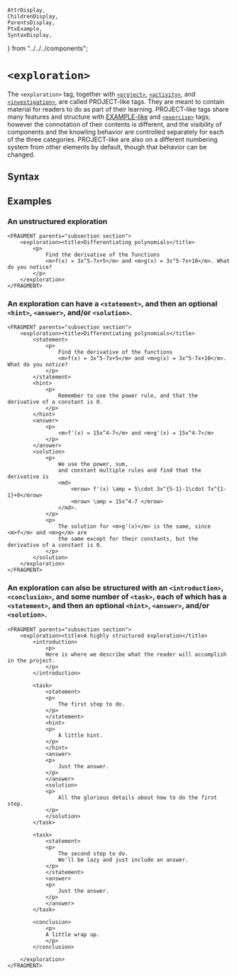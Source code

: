     AttrDisplay,
    ChildrenDisplay,
    ParentsDisplay,
    PtxExample,
    SyntaxDisplay,
} from "../../../components";

# `<exploration>`

The `<exploration>` tag, together with [`<project>`](./project.mdx), [`<activity>`](./activity.mdx), 
and [`<investigation>`](./investigation.mdx), are called PROJECT-like tags.  They are meant to contain
material for readers to do as part of their learning.  PROJECT-like tags share many features and structure
 with [EXAMPLE-like](./example.mdx) and [`<exercise>`](./exercise.mdx) tags; however the connotation of 
 their contents is different, and the visibility of components and the knowling behavior are controlled separately for each 
 of the three categories.  PROJECT-like are also on a different numbering system from other elements by default, 
 though that behavior can be changed. 

## Syntax

<SyntaxDisplay name="exploration" />

## Examples

### An unstructured exploration

```ptx-example
<FRAGMENT parents="subsection section">
    <exploration><title>Differentiating polynomials</title>
        <p>
            Find the derivative of the functions
            <m>f(x) = 3x^5-7x+5</m> and <m>g(x) = 3x^5-7x+10</m>. What do you notice?
        </p>
    </exploration>
</FRAGMENT>
```

### An exploration can have a `<statement>`, and then an optional `<hint>`, `<answer>`, and/or `<solution>`.

```ptx-example
<FRAGMENT parents="subsection section">
    <exploration><title>Differentiating polynomials</title>
        <statement>
            <p>
                Find the derivative of the functions
                <m>f(x) = 3x^5-7x+5</m> and <m>g(x) = 3x^5-7x+10</m>.  What do you notice?
            </p>
        </statement>
        <hint>
            <p>
                Remember to use the power rule, and that the derivative of a constant is 0.
            </p>
        </hint>
        <answer>
            <p>
                <m>f'(x) = 15x^4-7</m> and <m>g'(x) = 15x^4-7</m>
            </p>
        </answer>
        <solution>
            <p>
                We use the power, sum,
                and constant multiple rules and find that the derivative is 
                <md>
                    <mrow> f'(x) \amp = 5\cdot 3x^{5-1}-1\cdot 7x^{1-1}+0</mrow>
                    <mrow> \amp = 15x^4-7 </mrow>
                </md>.
            </p>
            <p>
                The solution for <m>g'(x)</m> is the same, since <m>f</m> and <m>g</m> are 
                the same except for their constants, but the derivative of a constant is 0. 
            </p>
        </solution>
    </exploration>
</FRAGMENT>
```

### An exploration can also be structured with an `<introduction>`, `<conclusion>`, and some number of `<task>`, each of which has a `<statement>`, and then an optional `<hint>`, `<answer>`, and/or `<solution>`.

```ptx-example
<FRAGMENT parents="subsection section">
    <exploration><title>A highly structured exploration</title>
        <introduction>
            <p>
            Here is where we describe what the reader will accomplish in the project.
            </p>
        </introduction>

        <task>
            <statement>
            <p>
                The first step to do.
            </p>
            </statement>
            <hint>
            <p>
                A little hint.
            </p>
            </hint>
            <answer>
            <p>
                Just the answer.
            </p>
            </answer>
            <solution>
            <p>
                All the glorious details about how to do the first step.
            </p>
            </solution>
        </task>

        <task>
            <statement>
            <p>
                The second step to do.
                We'll be lazy and just include an answer.
            </p>
            </statement>
            <answer>
            <p>
                Just the answer.
            </p>
            </answer>
        </task>

        <conclusion>
            <p>
            A little wrap up.
            </p>
        </conclusion>

    </exploration>
</FRAGMENT>
```